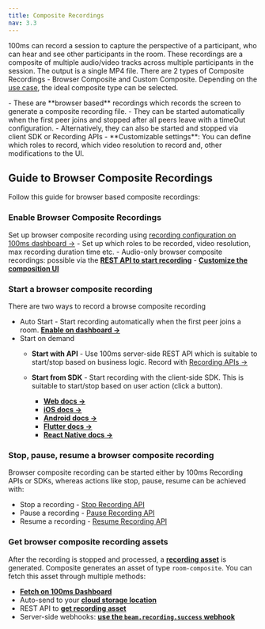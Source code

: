 ```yaml
---
title: Composite Recordings
nav: 3.3
---
```


100ms can record a session to capture the perspective of a participant, who can hear and see other participants in the room.
These recordings are a composite of multiple audio/video tracks across multiple participants in the session. The output is a single MP4 file.
There are 2 types of Composite Recordings - Browser Composite and Custom Composite. Depending on the [use case](/get-started/v2/get-started/features/recordings/recording-modes/comparing-recording-modes), the ideal composite type can be selected.


<FlexContainer>
<Callout title="Browser Composite Recordings Basics" icon="CheckIcon">
- These are **browser based** recordings which records the screen to generate a composite recording file.
- They can be started automatically when the first peer joins and stopped after all peers leave with a timeOut configuration.
- Alternatively, they can also be started and stopped via client SDK or Recording APIs
- **Customizable settings**: You can define which roles to record, which video resolution to record and, other modifications to the UI.
</Callout>
</FlexContainer>

## Guide to Browser Composite Recordings
Follow this guide for browser based composite recordings:

<StepsContainer id="browser-composite-recording-setup">

### Enable Browser Composite Recordings
Set up browser composite recording using [recording configuration on 100ms dashboard →](/get-started/v2/get-started/features/recordings/set-up-recording)
	- Set up which roles to be recorded, video resolution, max recording duration time etc.
	- Audio-only browser composite recordings: possible via the **[REST API to start recording](https://www.100ms.live/docs/server-side/v2/how-to-guides/recordings/customize)**
	- **[Customize the composition UI](https://www.100ms.live/docs/get-started/v2/get-started/features/ui-composition)**

### Start a browser composite recording

There are two ways to record a browse composite recording

- Auto Start - Start recording automatically when the first peer joins a room. **[Enable on dashboard →](https://www.100ms.live/docs/docs/v2/auto-start-dashboard.png)**
- Start on demand
	- **Start with API** - Use 100ms server-side REST API which is suitable to start/stop based on business logic. Record with [Recording APIs →](https://www.100ms.live/docs/server-side/v2/how-to-guides/recordings/overview)

	- **Start from SDK** - Start recording with the client-side SDK. This is suitable to start/stop based on user action (click a button).

		- **[Web docs →](https://www.100ms.live/docs/javascript/v2/how-to-guides/record-and-live-stream/rtmp-recording)**
		- **[iOS docs →](https://www.100ms.live/docs/ios/v2/how-to-guides/record-and-live-stream/rtmp-recording)**
		- **[Android docs →](https://www.100ms.live/docs/android/v2/how-to-guides/record-and-live-stream/rtmp-recording)**
		- **[Flutter docs →](https://www.100ms.live/docs/flutter/v2/how-to-guides/record-and-live-stream/recording)**
		- **[React Native docs →](https://www.100ms.live/docs/react-native/v2/how-to-guides/record-and-live-stream/recording)**

### Stop, pause, resume a browser composite recording

Browser composite recording can be started either by 100ms Recording APIs or SDKs, whereas actions like stop, pause, resume can be achieved with:
- Stop a recording - [Stop Recording API](/server-side/v2/api-reference/recordings/stop-recording-for-room)
- Pause a recording - [Pause Recording API](/server-side/v2/api-reference/recordings/pause-recording-for-room)
- Resume a recording - [Resume Recording API](/server-side/v2/api-reference/recordings/resume-recording-for-room)

### **Get browser composite recording assets**

After the recording is stopped and processed, a **[recording asset](https://www.100ms.live/docs/server-side/v2/api-reference/recording-assets/overview)** is generated. Composite generates an asset of type `room-composite`. You can fetch this asset through multiple methods:

- **[Fetch on 100ms Dashboard](https://www.100ms.live/docs/get-started/v2/get-started/features/recordings/recording-assets/storage-configuration#configure-recording-storage)**
- Auto-send to your **[cloud storage location](https://www.100ms.live/docs/get-started/v2/get-started/features/recordings/recording-assets/storage-configuration)**
- REST API to **[get recording asset](https://www.100ms.live/docs/server-side/v2/api-reference/recording-assets/get-asset)**
- Server-side webhooks: **[use the `beam.recording.success` webhook](https://www.100ms.live/docs/server-side/v2/how-to-guides/configure-webhooks/webhook#beamrecordingsuccess)**


</StepsContainer>